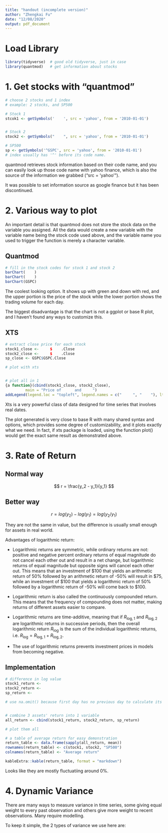```yaml
---
title: "handout (incomplete version)"
author: "Zhengkai Fu"
date: "12/08/2020"
output: pdf_document
---
```


# Load Library
```r
library(tidyverse)  # good old tidyverse, just in case
library(quantmod)   # get information about stocks
```

# 1. Get stocks with "quantmod"
```r
# choose 2 stocks and 1 index
# example: 2 stocks, and SP500

# Stock 1
stcok1 <- getSymbols('    ', src = 'yahoo', from = '2010-01-01')


# Stock 2
stock2 <- getSymbols("    ", src = 'yahoo', from = '2010-01-01')

# SP500
sp <- getSymbols('^GSPC', src = 'yahoo', from = '2010-01-01')
# index usually has '^' before its code name.
```


quantmod retrieves stock information based on their code name, and you can easily look up those code name with yahoo finance, which is also the source of the information we grabbed ("src = 'yahoo' ").

It was possible to set information source as google finance but it has been discontinued.

# 2. Various way to plot

An important detail is that quantmod does not store the stock data on the variable you assigned. All the data would create a new variable with the variable name being the stock code used above, and the variable name you used to trigger the function is merely a character variable.

## Quantmod
```r
# fill in the stock codes for stock 1 and stock 2
barChart(    )
barChart(    )
barChart(GSPC)
```

The coolest looking option. It shows up with green and down with red, and the upper portion is the price of the stock while the lower portion shows the trading volume for each day.

The biggest disadvantage is that the chart is not a ggplot or base R plot, and I haven't found any ways to customize this.

## XTS
```r
# extract close price for each stock
stock1_close <-     $    .Close
stock2_close <-     $    .Close
sp_close <- GSPC$GSPC.Close

# plot with xts


# plot all in 1
{a function}(cbind(stock1_close, stock2_close),
         main = "Price of      and     ")
addLegend(legend.loc = "topleft", legend.names = c("     ", "    "), lty = 1)

```

Xts is a very powerful class of data designed for time series that involves real dates. 

The plot generated is very close to base R with many shared syntax and options, which provides some degree of customizability, and it plots exactly what we need. In fact, if xts package is loaded, using the function plot() would get the exact same result as demonstrated above.

# 3. Rate of Return
## Normal way
$$ r = \frac{y_2 - y_1}{y_1} $$

## Better way
$$ r = log(y_2) - log(y_1) = log(y_2/y_1)$$

They are not the same in value, but the difference is usually small enough for assets in real world.

Advantages of logarithmic return:

   - Logarithmic returns are symmetric, while ordinary returns are not: positive and negative percent ordinary returns of equal magnitude do not cancel each other out and result in a net change, but logarithmic returns of equal magnitude but opposite signs will cancel each other out. This means that an investment of \$100 that yields an arithmetic return of 50% followed by an arithmetic return of -50% will result in \$75, while an investment of \$100 that yields a logarithmic return of 50% followed by a logarithmic return of -50% will come back to \$100.
    
   - Logarithmic return is also called the continuously compounded return. This means that the frequency of compounding does not matter, making returns of different assets easier to compare.
   
   - Logarithmic returns are time-additive, meaning that if $R_{\mathrm {log} ,1}$ and ${\displaystyle R_{\mathrm {log} ,2}}$ are logarithmic returns in successive periods, then the overall logarithmic return ${\displaystyle R_{\mathrm {log} }}$ is the sum of the individual logarithmic returns, i.e. ${\displaystyle R_{\mathrm {log} }=R_{\mathrm {log} ,1}+R_{\mathrm {log} ,2}}$.
   - The use of logarithmic returns prevents investment prices in models from becoming negative.

## Implementation
```r
# difference in log value
stock1_return <- 
stock2_return <- 
sp_return <- 

# use na.omit() because first day has no previous day to calculate its return, producing NA


# combine 3 assets' return into 1 variable
all_return <- cbind(stock1_return, stock2_return, sp_return)

# plot them all

# a table of average return for easy demonstration
return_table <- data.frame(sapply(all_return, mean))
rownames(return_table) <- c(stock1, stock2, "SP500")
colnames(return_table) <- "Average return"

kableExtra::kable(return_table, format = "markdown")
```

Looks like they are mostly fluctuatiing around 0%.

# 4. Dynamic Variance

There are many ways to measure variance in time series, some giving equal weight to every past observation and others give more weight to recent observations. Many require modelling.

To keep it simple, the 2 types of variance we use here are: